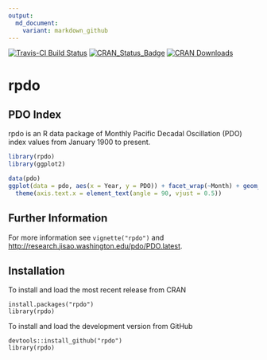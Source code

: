 ```yaml
---
output:
  md_document:
    variant: markdown_github
---
```


<!-- README.md is generated from README.Rmd. Please edit that file -->

[![Travis-CI Build Status](https://travis-ci.org/poissonconsulting/rpdo.svg?branch=master)](https://travis-ci.org/poissonconsulting/rpdo)
[![CRAN_Status_Badge](http://www.r-pkg.org/badges/version/rpdo)](http://cran.r-project.org/package=rpdo)
[![CRAN Downloads](http://cranlogs.r-pkg.org/badges/grand-total/rpdo)](https://hadley.shinyapps.io/cran-downloads)

# rpdo

## PDO Index

rpdo is an R data package of Monthly Pacific Decadal Oscillation (PDO) index 
values from January 1900 to present.

```r
library(rpdo)
library(ggplot2)

data(pdo)
ggplot(data = pdo, aes(x = Year, y = PDO)) + facet_wrap(~Month) + geom_line() +
  theme(axis.text.x = element_text(angle = 90, vjust = 0.5))
```

## Further Information

For more information see `vignette("rpdo")` and
<http://research.jisao.washington.edu/pdo/PDO.latest>.

## Installation

To install and load the most recent release from CRAN
```
install.packages("rpdo")
library(rpdo)
```

To install and load the development version from GitHub
```
devtools::install_github("rpdo")
library(rpdo)
```
